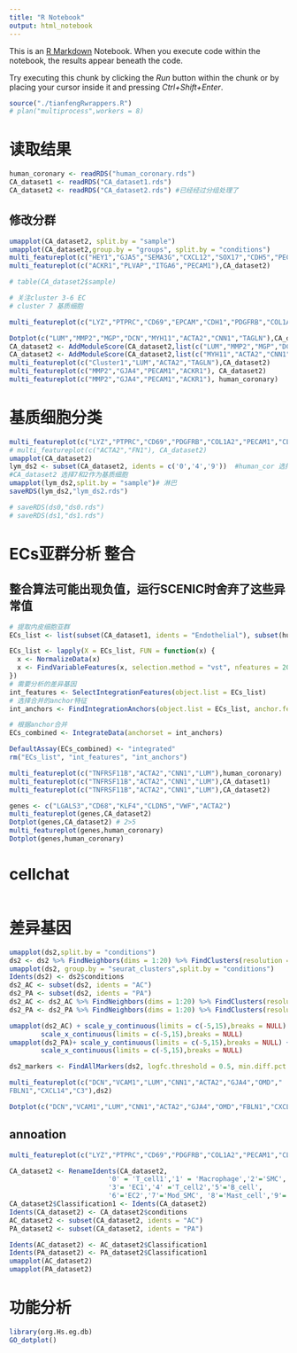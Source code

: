```yaml
---
title: "R Notebook"
output: html_notebook
---
```


This is an [R Markdown](http://rmarkdown.rstudio.com) Notebook. When you execute code within the notebook, the results appear beneath the code. 

Try executing this chunk by clicking the *Run* button within the chunk or by placing your cursor inside it and pressing *Ctrl+Shift+Enter*. 

```r
source("./tianfengRwrappers.R")
# plan("multiprocess",workers = 8)
```

# 读取结果
```r
human_coronary <- readRDS("human_coronary.rds")
CA_dataset1 <- readRDS("CA_dataset1.rds")
CA_dataset2 <- readRDS("CA_dataset2.rds") #已经经过分组处理了
```

## 修改分群
```r
umapplot(CA_dataset2, split.by = "sample")
umapplot(CA_dataset2,group.by = "groups", split.by = "conditions")
multi_featureplot(c("HEY1","GJA5","SEMA3G","CXCL12","SOX17","CDH5","PECAM1"),CA_dataset2)
multi_featureplot(c("ACKR1","PLVAP","ITGA6","PECAM1"),CA_dataset2)
```
```r
# table(CA_dataset2$sample)

# 关注cluster 3-6 EC
# cluster 7 基质细胞

multi_featureplot(c("LYZ","PTPRC","CD69","EPCAM","CDH1","PDGFRB","COL1A2","PECAM1","CLDN5"),CA_dataset2)

Dotplot(c("LUM","MMP2","MGP","DCN","MYH11","ACTA2","CNN1","TAGLN"),CA_dataset2) #cluster 7 细胞可以被认为是modulated SMCs
CA_dataset2 <- AddModuleScore(CA_dataset2,list(c("LUM","MMP2","MGP","DCN")))
CA_dataset2 <- AddModuleScore(CA_dataset2,list(c("MYH11","ACTA2","CNN1","TAGLN")))
multi_featureplot(c("Cluster1","LUM","ACTA2","TAGLN"),CA_dataset2)
multi_featureplot(c("MMP2","GJA4","PECAM1","ACKR1"), CA_dataset2)
multi_featureplot(c("MMP2","GJA4","PECAM1","ACKR1"), human_coronary)

```
# 基质细胞分类
```r
multi_featureplot(c("LYZ","PTPRC","CD69","PDGFRB","COL1A2","PECAM1","CLDN5"), CA_dataset2)
# multi_featureplot(c("ACTA2","FN1"), CA_dataset2)
umapplot(CA_dataset2)
lym_ds2 <- subset(CA_dataset2, idents = c('0','4','9'))  #human_cor 选择0 3 4  CA_dataset1 选择0，4作为基质细胞 CA_dataset2 选择7和2作为基质细胞 myeloid CA_dataset2 1
#CA_dataset2 选择7和2作为基质细胞
umapplot(lym_ds2,split.by = "sample")# 淋巴
saveRDS(lym_ds2,"lym_ds2.rds")

# saveRDS(ds0,"ds0.rds")
# saveRDS(ds1,"ds1.rds")

```



# ECs亚群分析 整合
## 整合算法可能出现负值，运行SCENIC时舍弃了这些异常值
```r
# 提取内皮细胞亚群
ECs_list <- list(subset(CA_dataset1, idents = "Endothelial"), subset(human_coronary, idents = "Endothelial"))

ECs_list <- lapply(X = ECs_list, FUN = function(x) {
  x <- NormalizeData(x)
  x <- FindVariableFeatures(x, selection.method = "vst", nfeatures = 2000)
})
# 需要分析的差异基因
int_features <- SelectIntegrationFeatures(object.list = ECs_list)
# 选择合并的anchor特征
int_anchors <- FindIntegrationAnchors(object.list = ECs_list, anchor.features = int_features)

# 根据anchor合并
ECs_combined <- IntegrateData(anchorset = int_anchors)

DefaultAssay(ECs_combined) <- "integrated"
rm("ECs_list", "int_features", "int_anchors")
```


```r
multi_featureplot(c("TNFRSF11B","ACTA2","CNN1","LUM"),human_coronary)
multi_featureplot(c("TNFRSF11B","ACTA2","CNN1","LUM"),CA_dataset1)
multi_featureplot(c("TNFRSF11B","ACTA2","CNN1","LUM"),CA_dataset2)
```

```r
genes <- c("LGALS3","CD68","KLF4","CLDN5","VWF","ACTA2")
multi_featureplot(genes,CA_dataset2)
Dotplot(genes,CA_dataset2) # 2>5
multi_featureplot(genes,human_coronary)
Dotplot(genes,human_coronary)
```
# cellchat
```r

```


# 差异基因
```r
umapplot(ds2,split.by = "conditions")
ds2 <- ds2 %>% FindNeighbors(dims = 1:20) %>% FindClusters(resolution = 0.1)
umapplot(ds2, group.by = "seurat_clusters",split.by = "conditions")
Idents(ds2) <- ds2$conditions
ds2_AC <- subset(ds2, idents = "AC")
ds2_PA <- subset(ds2, idents = "PA")
ds2_AC <- ds2_AC %>% FindNeighbors(dims = 1:20) %>% FindClusters(resolution = 0.1)
ds2_PA <- ds2_PA %>% FindNeighbors(dims = 1:20) %>% FindClusters(resolution = 0.1)

umapplot(ds2_AC) + scale_y_continuous(limits = c(-5,15),breaks = NULL) +
        scale_x_continuous(limits = c(-5,15),breaks = NULL)
umapplot(ds2_PA)+ scale_y_continuous(limits = c(-5,15),breaks = NULL) +
        scale_x_continuous(limits = c(-5,15),breaks = NULL)

ds2_markers <- FindAllMarkers(ds2, logfc.threshold = 0.5, min.diff.pct = 0.3)

multi_featureplot(c("DCN","VCAM1","LUM","CNN1","ACTA2","GJA4","OMD","	
FBLN1","CXCL14","C3"),ds2)

Dotplot(c("DCN","VCAM1","LUM","CNN1","ACTA2","GJA4","OMD","FBLN1","CXCL14","C3"),ds2)
```
## annoation
```r
multi_featureplot(c("LYZ","PTPRC","CD69","PDGFRB","COL1A2","PECAM1","CLDN5"), CA_dataset2)
```
```r
CA_dataset2 <- RenameIdents(CA_dataset2,
                         '0' = 'T_cell1','1' = 'Macrophage','2'='SMC',
                         '3'= 'EC1','4' ='T_cell2','5'='B_cell',
                         '6'='EC2','7'='Mod_SMC', '8'='Mast_cell','9'='T_cell3','10'='B_cell')
CA_dataset2$Classification1 <- Idents(CA_dataset2)
Idents(CA_dataset2) <- CA_dataset2$conditions
AC_dataset2 <- subset(CA_dataset2, idents = "AC")
PA_dataset2 <- subset(CA_dataset2, idents = "PA")

Idents(AC_dataset2) <- AC_dataset2$Classification1
Idents(PA_dataset2) <- PA_dataset2$Classification1
umapplot(AC_dataset2)
umapplot(PA_dataset2)
```


# 功能分析
```r
library(org.Hs.eg.db)
GO_dotplot()
```

